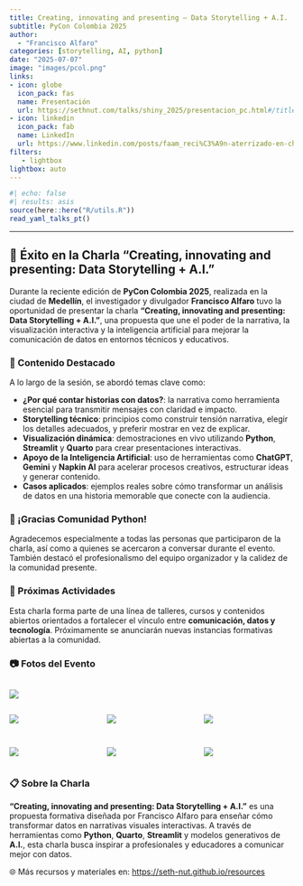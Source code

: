 ```yaml
---
title: Creating, innovating and presenting — Data Storytelling + A.I. 
subtitle: PyCon Colombia 2025
author: 
  - "Francisco Alfaro"
categories: [storytelling, AI, python]
date: "2025-07-07"
image: "images/pcol.png"
links:
- icon: globe
  icon_pack: fas
  name: Presentación
  url: https://sethnut.com/talks/shiny_2025/presentacion_pc.html#/title-slide
- icon: linkedin
  icon_pack: fab
  name: LinkedIn
  url: https://www.linkedin.com/posts/faam_reci%C3%A9n-aterrizado-en-chile-tras-una-de-activity-7349102106156437504-69ge?utm_source=share&utm_medium=member_desktop&rcm=ACoAABW-gAgB7do22NXOYm3_l0xBh_2h985EFvc
filters:
   - lightbox
lightbox: auto
---
```



```r
#| echo: false
#| results: asis
source(here::here("R/utils.R"))
read_yaml_talks_pt()
```

------------------------------------------------------------------------

## 🎉 Éxito en la Charla **"Creating, innovating and presenting: Data Storytelling + A.I."**

Durante la reciente edición de **PyCon Colombia 2025**, realizada en la ciudad de **Medellín**, el investigador y divulgador **Francisco Alfaro** tuvo la oportunidad de presentar la charla **"Creating, innovating and presenting: Data Storytelling + A.I."**, una propuesta que une el poder de la narrativa, la visualización interactiva y la inteligencia artificial para mejorar la comunicación de datos en entornos técnicos y educativos.

### 🌟 Contenido Destacado

A lo largo de la sesión, se abordó temas clave como:

* **¿Por qué contar historias con datos?**: la narrativa como herramienta esencial para transmitir mensajes con claridad e impacto.
* **Storytelling técnico**: principios como construir tensión narrativa, elegir los detalles adecuados, y preferir mostrar en vez de explicar.
* **Visualización dinámica**: demostraciones en vivo utilizando **Python**, **Streamlit** y **Quarto** para crear presentaciones interactivas.
* **Apoyo de la Inteligencia Artificial**: uso de herramientas como **ChatGPT**, **Gemini** y **Napkin AI** para acelerar procesos creativos, estructurar ideas y generar contenido.
* **Casos aplicados**: ejemplos reales sobre cómo transformar un análisis de datos en una historia memorable que conecte con la audiencia.

### 👏 ¡Gracias Comunidad Python!

Agradecemos especialmente a todas las personas que participaron de la charla, así como a quienes se acercaron a conversar durante el evento. También destacó el profesionalismo del equipo organizador y la calidez de la comunidad presente.


### 📅 Próximas Actividades

Esta charla forma parte de una línea de talleres, cursos y contenidos abiertos orientados a fortalecer el vínculo entre **comunicación, datos y tecnología**.
Próximamente se anunciarán nuevas instancias formativas abiertas a la comunidad.

### 📷 Fotos del Evento

::: {style="display: grid; grid-template-columns: repeat(1, 1fr); grid-gap: 0.5em;"}
![](images/img_01.jpg){group="pycon-gallery"}
:::

::: {style="display: grid; grid-template-columns: repeat(3, 1fr); grid-gap: 1em;"}

![](images/img_02.jpeg){group="pycon-gallery"}

![](images/img_03.jpeg){group="pycon-gallery"}

![](images/img_04.jpeg){group="pycon-gallery"}

![](images/img_05.jpeg){group="pycon-gallery"}

![](images/img_07.jpeg){group="pycon-gallery"}

![](images/img_08.jpeg){group="pycon-gallery"}

:::

### 📋 Sobre la Charla

**"Creating, innovating and presenting: Data Storytelling + A.I."** es una propuesta formativa diseñada por Francisco Alfaro para enseñar cómo transformar datos en narrativas visuales interactivas. A través de herramientas como **Python**, **Quarto**, **Streamlit** y modelos generativos de **A.I.**, esta charla busca inspirar a profesionales y educadores a comunicar mejor con datos.

🌐 Más recursos y materiales en: [https://seth-nut.github.io/resources](https://seth-nut.github.io/resources)
